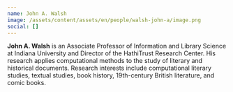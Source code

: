 ```yaml
---
name: John A. Walsh
image: /assets/content/assets/en/people/walsh-john-a/image.png
social: []
---
```

**John A. Walsh** is an Associate Professor of Information and Library Science at Indiana University and Director of the HathiTrust Research Center. His research applies computational methods to the study of literary and historical documents. Research interests include computational literary studies, textual studies, book history, 19th-century British literature, and comic books.
